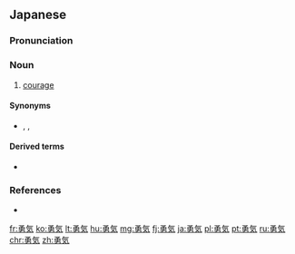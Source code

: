 {{also|勇氣}}
==Japanese==
{{ja-kanjitab|ゆう|き|yomi=on}}

===Pronunciation===
{{ja-pron|acc=1|acc_ref=<ref>{{R:Kenkyusha JEL Pocket}}</ref>|ゆうき}}

===Noun===
{{ja-noun|ゆうき}}
# [[courage]]
#: {{ja-usex|勇気を奮う|ゆうき を ふる.う|muster one's courage}}

====Synonyms====
* {{ja-r|度胸|どきょう}}, {{ja-r|大胆|だいたん}}, {{ja-r|勇ましい|いさまし.い}}

====Derived terms====
* {{ja-r|勇気付ける|ゆうきづける}}

===References===
<references />
* {{R:Shogakukan}}

[[fr:勇気]]
[[ko:勇気]]
[[lt:勇気]]
[[hu:勇気]]
[[mg:勇気]]
[[fj:勇気]]
[[ja:勇気]]
[[pl:勇気]]
[[pt:勇気]]
[[ru:勇気]]
[[chr:勇気]]
[[zh:勇気]]